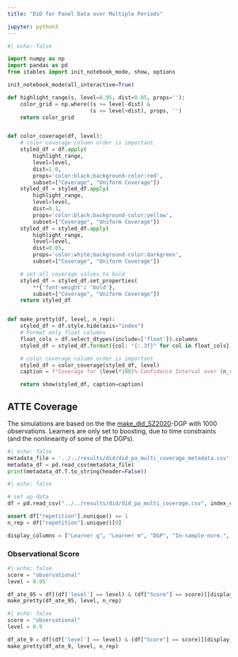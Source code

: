 ```yaml
---
title: "DiD for Panel Data over Multiple Periods"

jupyter: python3
---
```


```python
#| echo: false

import numpy as np
import pandas as pd
from itables import init_notebook_mode, show, options

init_notebook_mode(all_interactive=True)

def highlight_range(s, level=0.95, dist=0.05, props=''):
    color_grid = np.where((s >= level-dist) &
                          (s <= level+dist), props, '')
    return color_grid


def color_coverage(df, level):
    # color coverage column order is important
    styled_df = df.apply(
        highlight_range,
        level=level,
        dist=1.0,
        props='color:black;background-color:red',
        subset=["Coverage", "Uniform Coverage"])
    styled_df = styled_df.apply(
        highlight_range,
        level=level,
        dist=0.1,
        props='color:black;background-color:yellow',
        subset=["Coverage", "Uniform Coverage"])
    styled_df = styled_df.apply(
        highlight_range,
        level=level,
        dist=0.05,
        props='color:white;background-color:darkgreen',
        subset=["Coverage", "Uniform Coverage"])

    # set all coverage values to bold
    styled_df = styled_df.set_properties(
        **{'font-weight': 'bold'},
        subset=["Coverage", "Uniform Coverage"])
    return styled_df


def make_pretty(df, level, n_rep):
    styled_df = df.style.hide(axis="index")
    # Format only float columns
    float_cols = df.select_dtypes(include=['float']).columns
    styled_df = styled_df.format({col: "{:.3f}" for col in float_cols})

    # color coverage column order is important
    styled_df = color_coverage(styled_df, level)
    caption = f"Coverage for {level*100}%-Confidence Interval over {n_rep} Repetitions"

    return show(styled_df, caption=caption)
```

## ATTE Coverage

The simulations are based on the  the [make_did_SZ2020](https://docs.doubleml.org/stable/api/generated/doubleml.datasets.make_did_SZ2020.html)-DGP with $1000$ observations. Learners are only set to boosting, due to time constraints (and the nonlinearity of some of the DGPs).

::: {.callout-note title="Metadata"  collapse="true"}

```python
#| echo: false
metadata_file = '../../results/did/did_pa_multi_coverage_metadata.csv'
metadata_df = pd.read_csv(metadata_file)
print(metadata_df.T.to_string(header=False))
```

:::

```python
#| echo: false

# set up data
df = pd.read_csv("../../results/did/did_pa_multi_coverage.csv", index_col=None)

assert df["repetition"].nunique() == 1
n_rep = df["repetition"].unique()[0]

display_columns = ["Learner g", "Learner m", "DGP", "In-sample-norm.", "Bias", "CI Length", "Coverage", "Uniform CI Length", "Uniform Coverage"]
```

### Observational Score 

```python
#| echo: false
score = "observational"
level = 0.95

df_ate_95 = df[(df['level'] == level) & (df["Score"] == score)][display_columns]
make_pretty(df_ate_95, level, n_rep)
```

```python
#| echo: false
score = "observational"
level = 0.9

df_ate_9 = df[(df['level'] == level) & (df["Score"] == score)][display_columns]
make_pretty(df_ate_9, level, n_rep)
```
